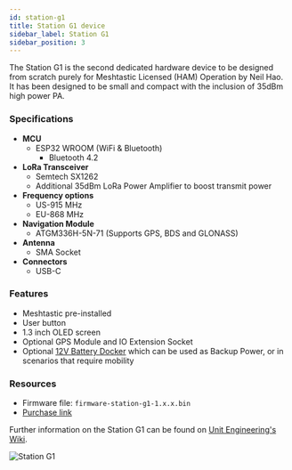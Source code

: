 ```yaml
---
id: station-g1
title: Station G1 device
sidebar_label: Station G1
sidebar_position: 3
---
```


The Station G1 is the second dedicated hardware device to be designed from scratch purely for Meshtastic Licensed (HAM) Operation by Neil Hao. It has been designed to be small and compact with the inclusion of 35dBm high power PA.

### Specifications

- **MCU**
  - ESP32 WROOM (WiFi & Bluetooth)
    - Bluetooth 4.2
- **LoRa Transceiver**
  - Semtech SX1262
  - Additional 35dBm LoRa Power Amplifier to boost transmit power
- **Frequency options**
  - US-915 MHz
  - EU-868 MHz
- **Navigation Module**
  - ATGM336H-5N-71 (Supports GPS, BDS and GLONASS)
- **Antenna**
  - SMA Socket
- **Connectors**
  - USB-C

### Features

- Meshtastic pre-installed
- User button
- 1.3 inch OLED screen
- Optional GPS Module and IO Extension Socket
- Optional [12V Battery Docker](https://shop.uniteng.com/product/12v-battery-docker-for-station-edition-g1/) which can be used as Backup Power, or in scenarios that require mobility

### Resources

- Firmware file: `firmware-station-g1-1.x.x.bin`
- [Purchase link](https://www.tindie.com/products/neilhao/meshtastic-mesh-device-station-edition/)

Further information on the Station G1 can be found on [Unit Engineering's Wiki](https://uniteng.com/wiki/doku.php?id=meshtastic:station).

![Station G1](/img/hardware/station-g1.jpg)
